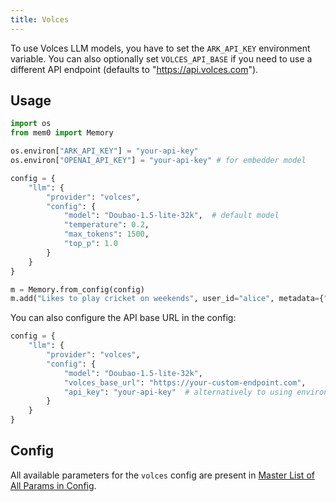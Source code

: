 ```yaml
---
title: Volces
---
```


To use Volces LLM models, you have to set the `ARK_API_KEY` environment variable. You can also optionally set `VOLCES_API_BASE` if you need to use a different API endpoint (defaults to "https://api.volces.com").

## Usage

```python
import os
from mem0 import Memory

os.environ["ARK_API_KEY"] = "your-api-key"
os.environ["OPENAI_API_KEY"] = "your-api-key" # for embedder model

config = {
    "llm": {
        "provider": "volces",
        "config": {
            "model": "Doubao-1.5-lite-32k",  # default model
            "temperature": 0.2,
            "max_tokens": 1500,
            "top_p": 1.0
        }
    }
}

m = Memory.from_config(config)
m.add("Likes to play cricket on weekends", user_id="alice", metadata={"category": "hobbies"})
```

You can also configure the API base URL in the config:

```python
config = {
    "llm": {
        "provider": "volces",
        "config": {
            "model": "Doubao-1.5-lite-32k",
            "volces_base_url": "https://your-custom-endpoint.com",
            "api_key": "your-api-key"  # alternatively to using environment variable
        }
    }
}
```

## Config

All available parameters for the `volces` config are present in [Master List of All Params in Config](../config).